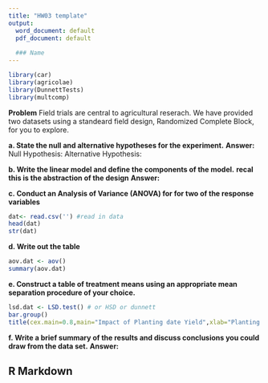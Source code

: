 ```yaml
---
title: "HW03 template"
output:
  word_document: default
  pdf_document: default
  
  ### Name
---
```


```r

library(car)
library(agricolae)
library(DunnettTests)
library(multcomp)

```

**Problem**
Field trials are central to agricultural reserach. We have provided two datasets using a standeard field design, Randomized Complete Block, for you to explore.  

**a.	State the null and alternative hypotheses for the experiment.**
**Answer:** 
Null Hypothesis: 
Alternative Hypothesis: 

**b. Write the linear model and define the components of the model.**
**recal this is the abstraction of the design**
**Answer:** 



**c.	Conduct an Analysis of Variance (ANOVA) for for two of the response variables**
```r
dat<- read.csv('') #read in data
head(dat)
str(dat)
```

**d.	Write out the table**
```r
aov.dat <- aov()
summary(aov.dat)
```


**e. Construct a table of treatment means using an appropriate mean separation procedure of your choice.**

```r

lsd.dat <- LSD.test() # or HSD or dunnett
bar.group()
title(cex.main=0.8,main="Impact of Planting date Yield",xlab="Planting Date",ylab="Yield")

```

**f.	Write a brief summary of the results and discuss conclusions you could draw from the data set.**
**Answer:** 








## R Markdown


